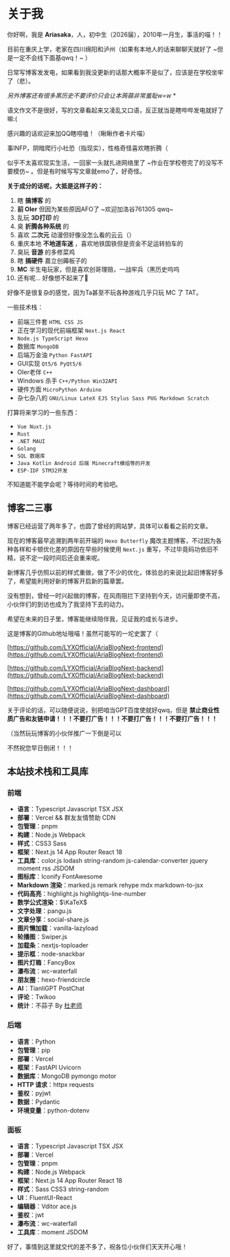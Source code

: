 # 关于我

你好啊，我是 **Ariasaka**，人，初中生（2026届），2010年一月生，事活的喵！！

目前在重庆上学，老家在四川绵阳和泸州（如果有本地人的话来聊聊天就好了 ~但是一定不会线下面基qwq！~ ）

日常写博客发发电，如果看到我没更新的话那大概率不是似了，应该是在学校坐牢了（悲）。

_另外博客还有很多黑历史不要评价只会让本蒟蒻非常羞耻w=w_ \*

语文作文不是很好，写的文章看起来又凌乱又口语，反正就当是瞎哔哔发电就好了嘛:(

感兴趣的话欢迎来加QQ瞎唠嗑！（瞅瞅作者卡片喵）

事INFP，阴暗爬行小社恐（指现实），性格奇怪喜欢瞎折腾（

似乎不太喜欢现实生活，一回家一头就扎进网络里了 ~作业在学校卷完了的没写不要模仿~ 。但是有时候写写文章就emo了，好奇怪。

**关于成分的话呢，大抵是这样子的：**

1. 瞎 **搞博客** 的
2. **前 OIer** 但因为某些原因AFO了 ~欢迎加洛谷761305 qwq~
3. 乱玩 **3D打印** 的
4. 臭 **折腾各种系统** 的
5. 喜欢 **二次元** 动漫但好像没怎么看的云云（）
6. 重庆本地 **不地道车迷** ，喜欢地铁国铁但是资金不足运转拍车的
7. 臭玩 **音游** 的多修菜鸡
8. 瞎 **搞硬件** 嘉立创薅板子的
9. **MC** 半生电玩家，但是喜欢创哥理赔，一战牢兵（黑历史呜呜
10. 还有呢... 好像想不起来了🤔

好像不是很复杂的感觉，因为Ta甚至不玩各种游戏几乎只玩 MC 了 TAT。

一些技术栈：

- 前端三件套 `HTML CSS JS`
- 正在学习的现代前端框架 `Next.js React`
- `Node.js TypeScript Hexo`
- 数据库 `MongoDB`
- 后端万金油 `Python FastAPI`
- GUI实现 `Qt5/6 PyQt5/6`
- OIer老伴 `C++`
- Windows 杀手 `C++/Python Win32API`
- 硬件方面 `MicroPython Arduino`
- 杂七杂八的 `GNU/Linux LateX EJS Stylus Sass PUG Markdown Scratch`

打算将来学习的一些东西：

- `Vue Nuxt.js`
- `Rust`
- `.NET MAUI`
- `Golang`
- `SQL 数据库`
- `Java Kotlin Android 后端 Minecraft模组等的开发`
- `ESP-IDF STM32开发`

不知道能不能学会呢？等待时间的考验吧。

## 博客二三事

博客已经运营了两年多了，也圆了曾经的网站梦，具体可以看看之前的文章。

现在的博客最早追溯到两年前开端的 `Hexo Butterfly` 魔改主题博客，不过因为各种各样和卡顿优化差的原因在早些时候使用 `Next.js` 重写，不过毕竟码功依旧不精，说不定一段时间后还会重来呢。

新博客几乎仿照以前的样式重做，做了不少的优化，体验总的来说比起旧博客好多了，希望能利用好新的博客开启新的篇章罢。

没有想到，曾经一时兴起做的博客，在风雨阻拦下坚持到今天，访问量即使不高，小伙伴们的到访也成为了我坚持下去的动力。

希望在未来的日子里，博客能继续陪伴我，见证我的成长与进步。

这是博客的Github地址哦喵！虽然可能写的一坨史罢了（

[https://github.com/LYXOfficial/AriaBlogNext-frontend](https://github.com/LYXOfficial/AriaBlogNext-frontend)

[https://github.com/LYXOfficial/AriaBlogNext-backend](https://github.com/LYXOfficial/AriaBlogNext-backend)

[https://github.com/LYXOfficial/AriaBlogNext-dashboard](https://github.com/LYXOfficial/AriaBlogNext-dashboard)

关于评论的话，可以随便说说，别把咱当GPT百度使就好qwq，但是 **禁止商业性质广告和友链申请！！！不要打广告！！！不要打广告！！！不要打广告！！！**

（当然玩玩博客的小伙伴推广一下倒是可以

不然祝您早日倒闭！！！

## 本站技术栈和工具库

### 前端

- **语言**：Typescript Javascript TSX JSX
- **部署**：Vercel && 群友友情赞助 CDN
- **包管理**：pnpm
- **构建**：Node.js Webpack
- **样式**：CSS3 Sass
- **框架**：Next.js 14 App Router React 18
- **工具库**：color.js lodash string-random js-calendar-converter jquery moment rss JSDOM
- **图标库**：Iconify FontAwesome
- **Markdown 渲染**：marked.js remark rehype mdx markdown-to-jsx
- **代码高亮**：highlight.js highlightjs-line-number
- **数学公式渲染**：$\KaTeX$
- **文字处理**：pangu.js
- **文章分享**：social-share.js
- **图片懒加载**：vanilla-lazyload
- **轮播图**：Swiper.js
- **加载条**：nextjs-toploader
- **提示框**：node-snackbar
- **图片灯箱**：FancyBox
- **瀑布流**：wc-waterfall
- **朋友圈**：hexo-friendcircle
- **AI**：TianliGPT PostChat
- **评论**：Twikoo
- **统计**：不蒜子 By [杜老师](https://dusays.com)

### 后端

- **语言**：Python
- **包管理**：pip
- **部署**：Vercel
- **框架**：FastAPI Uvicorn
- **数据库**：MongoDB pymongo motor
- **HTTP 请求**：httpx requests
- **鉴权**：pyjwt
- **数据**：Pydantic
- **环境变量**：python-dotenv

### 面板

- **语言**：Typescript Javascript TSX JSX
- **部署**：Vercel
- **包管理**：pnpm
- **构建**：Node.js Webpack
- **框架**：Next.js 14 App Router React 18
- **样式**：Sass CSS3 string-random
- **UI**：FluentUI-React
- **编辑器**：Vditor ace.js
- **鉴权**：jwt
- **瀑布流**：wc-waterfall
- **工具库**：moment JSDOM

好了，事情到这里就交代的差不多了，祝各位小伙伴们天天开心哦！
